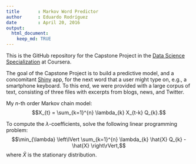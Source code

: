 ```yaml
---
title       : Markov Word Predictor
author      : Eduardo Rodríguez
date        : April 20, 2016
output:
  html_document:
    keep_md: TRUE
---
```


This is the GitHub repository for the Capstone Project in the
[Data Science Specialization](https://www.coursera.org/specializations/jhu-data-science)
at Coursera.

The goal of the Capstone Project is to build a predictive model,
and a concomitant [Shiny](http://shiny.rstudio.com/) app,
for the next word that a user might type on, e.g., a smartphone keyboard.
To this end, we were provided with a large corpus of text, consisting of
three files with excerpts from blogs, news, and Twitter.

My $n$-th order Markov chain model:
$$X_{t} = \sum_{k=1}^{n} \lambda_{k} X_{t-k} Q_{k}.$$

To compute the $\lambda$-coefficients, solve the following
linear programming problem:
$$\min_{\lambda} \left\lVert \sum_{k=1}^{n} \lambda_{k} \hat{X} Q_{k} - \hat{X} \right\rVert,$$
where $\hat{X}$ is the stationary distribution.